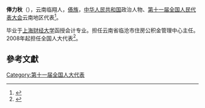 '''俸力秋'''（{{bd|1965年||}}），云南临翔人，[[傣族|傣族]]，[[中华人民共和国|中华人民共和国]]政治人物、[[第十一届全国人民代表大会|第十一届全国人民代表大会]]云南地区代表<ref>{{cite web|author=新华网|title=第十一届全国人大代表|url=http://news.xinhuanet.com/ziliao/2008-03/03/content_7708230.htm?node=36628|publisher=新华网|accessdate=2014-01-07|archive-date=2014-01-10|archive-url=https://web.archive.org/web/20140110211415/http://news.xinhuanet.com/ziliao/2008-03/03/content_7708230.htm?node=36628|dead-url=no}}</ref>。

毕业于[[上海财经大学|上海财经大学]]函授会计专业。担任云南省临沧市住房公积金管理中心主任。2008年起担任全国人大代表<ref>{{cite news|title=全国人大代表信息-俸力秋|url=http://210.82.31.1:8084/delegate/viewDelegate.action?dbid=112411|accessdate=2013-04-05|newspaper=全国人大网|archive-url=https://web.archive.org/web/20140523230713/http://www.npc.gov.cn/delegate/viewDelegate.action?dbid=112411|archive-date=2014-05-23|dead-url=yes}}</ref>。

==參考文獻==
{{reflist}}
[[Category:第十一届全国人大代表|Category:第十一届全国人大代表]]